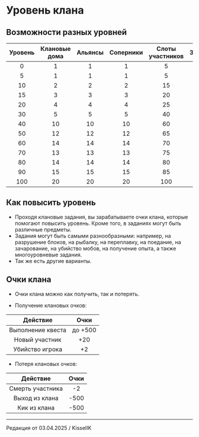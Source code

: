 # Уровень клана

## Возможности разных уровней

| Уровень | Клановые дома | Альянсы | Соперники | Слоты участников | Земли |
| :---------: | :---------: | :---------: | :---------: | :---------: | :---------: |
| 0 | 1 | 1 | 1 | 5 | 1 |
| 5 | 1 | 1 | 1 | 5 | 2 |
| 10 | 2 | 2 | 2 | 15 | 3 |
| 15 | 3 | 3 | 3 | 20 | 3 |
| 20 | 4 | 4 | 4 | 25 | 4 |
| 30 | 5 | 5 | 5 | 40 | 5 |
| 40 | 10 | 10 | 10 | 60 | 6 |
| 50 | 12 | 12 | 12 | 65 | 7 |
| 60 | 14 | 14 | 14 | 70 | 8 |
| 70 | 13 | 13 | 13 | 75 | 9 |
| 80 | 14 | 14 | 14 | 80 | 10 |
| 90 | 15 | 15 | 15 | 85 | 12 |
| 100 | 20 | 20 | 20 | 100 | 15 |

## Как повысить уровень 

- Проходя клановые задания, вы зарабатываете очки клана, которые помогают повысить уровень. Кроме того, в заданиях могут быть различные предметы.
- Задания могут быть самыми разнообразными: например, на разрушение блоков, на рыбалку, на переплавку, на поедание, на зачарование, на убийство мобов, на получение опыта, а также многоуровневые задания.
- Так же есть другие варианты.

## Очки клана
- Очки клана можно как получить, так и потерять.

- Получение клановых очков:

| Действие | Очки | 
| :---------: | :---------: |
| Выполнение квеста | до +500 |
| Новый участник | +20 |
| Убийство игрока | +2 |

- Потеря клановых очков:

| Действие | Очки | 
| :---------: | :---------: |
| Смерть участника | -2 |
| Выход из клана | -500 |
| Кик из клана | -500 |

--------

Редакция от 03.04.2025 / KisselIK